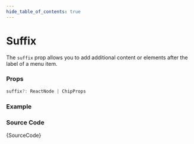 ```yaml
---
hide_table_of_contents: true
---
```



# Suffix

The `suffix` prop allows you to add additional content or elements after the label of a menu item.

### Props

```ts noCopy
suffix?: ReactNode | ChipProps
```

### Example

<BrowserWindow url='/horizontal-menu/menu-item/suffix'>
  <Provider>
    <Suffix />
  </Provider>
</BrowserWindow>

### Source Code

<TsToJsCodeSnippet>{SourceCode}</TsToJsCodeSnippet>
